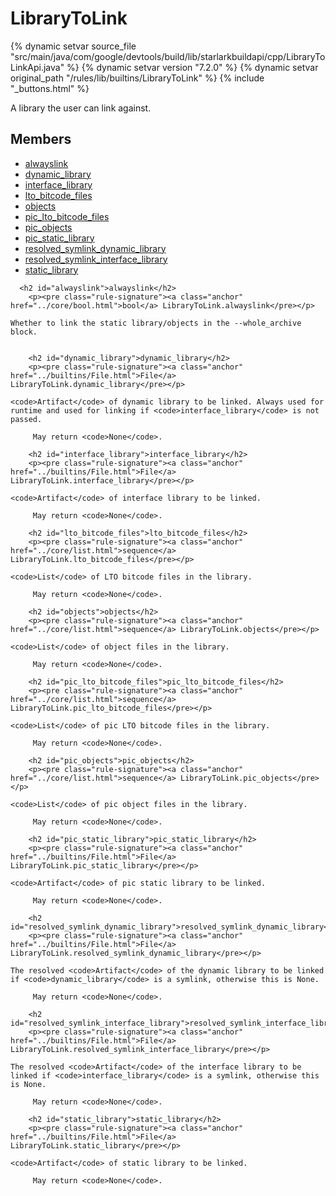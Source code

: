 <html devsite>
<head>
  <meta name="project_path" value="/_project.yaml">
  <meta name="book_path" value="/versions/7.2.0/_book.yaml">
</head>
<body>

<h1 class="page-title" id="modules.LibraryToLink">LibraryToLink</h1>

{% dynamic setvar source_file "src/main/java/com/google/devtools/build/lib/starlarkbuildapi/cpp/LibraryToLinkApi.java" %}
{% dynamic setvar version "7.2.0" %}
{% dynamic setvar original_path "/rules/lib/builtins/LibraryToLink" %}
{% include "_buttons.html" %}
<!-- {% raw %} -->

A library the user can link against.

<h2>Members</h2>
<ul>
    <li>
    <a href="#alwayslink">alwayslink</a>
  </li>
      <li>
    <a href="#dynamic_library">dynamic_library</a>
  </li>
      <li>
    <a href="#interface_library">interface_library</a>
  </li>
      <li>
    <a href="#lto_bitcode_files">lto_bitcode_files</a>
  </li>
      <li>
    <a href="#objects">objects</a>
  </li>
      <li>
    <a href="#pic_lto_bitcode_files">pic_lto_bitcode_files</a>
  </li>
      <li>
    <a href="#pic_objects">pic_objects</a>
  </li>
      <li>
    <a href="#pic_static_library">pic_static_library</a>
  </li>
      <li>
    <a href="#resolved_symlink_dynamic_library">resolved_symlink_dynamic_library</a>
  </li>
      <li>
    <a href="#resolved_symlink_interface_library">resolved_symlink_interface_library</a>
  </li>
      <li>
    <a href="#static_library">static_library</a>
  </li>
  </ul>

      <h2 id="alwayslink">alwayslink</h2>
        <p><pre class="rule-signature"><a class="anchor" href="../core/bool.html">bool</a> LibraryToLink.alwayslink</pre></p>

    Whether to link the static library/objects in the --whole_archive block.


        <h2 id="dynamic_library">dynamic_library</h2>
        <p><pre class="rule-signature"><a class="anchor" href="../builtins/File.html">File</a> LibraryToLink.dynamic_library</pre></p>

    <code>Artifact</code> of dynamic library to be linked. Always used for runtime and used for linking if <code>interface_library</code> is not passed.

         May return <code>None</code>.

        <h2 id="interface_library">interface_library</h2>
        <p><pre class="rule-signature"><a class="anchor" href="../builtins/File.html">File</a> LibraryToLink.interface_library</pre></p>

    <code>Artifact</code> of interface library to be linked.

         May return <code>None</code>.

        <h2 id="lto_bitcode_files">lto_bitcode_files</h2>
        <p><pre class="rule-signature"><a class="anchor" href="../core/list.html">sequence</a> LibraryToLink.lto_bitcode_files</pre></p>

    <code>List</code> of LTO bitcode files in the library.

         May return <code>None</code>.

        <h2 id="objects">objects</h2>
        <p><pre class="rule-signature"><a class="anchor" href="../core/list.html">sequence</a> LibraryToLink.objects</pre></p>

    <code>List</code> of object files in the library.

         May return <code>None</code>.

        <h2 id="pic_lto_bitcode_files">pic_lto_bitcode_files</h2>
        <p><pre class="rule-signature"><a class="anchor" href="../core/list.html">sequence</a> LibraryToLink.pic_lto_bitcode_files</pre></p>

    <code>List</code> of pic LTO bitcode files in the library.

         May return <code>None</code>.

        <h2 id="pic_objects">pic_objects</h2>
        <p><pre class="rule-signature"><a class="anchor" href="../core/list.html">sequence</a> LibraryToLink.pic_objects</pre></p>

    <code>List</code> of pic object files in the library.

         May return <code>None</code>.

        <h2 id="pic_static_library">pic_static_library</h2>
        <p><pre class="rule-signature"><a class="anchor" href="../builtins/File.html">File</a> LibraryToLink.pic_static_library</pre></p>

    <code>Artifact</code> of pic static library to be linked.

         May return <code>None</code>.

        <h2 id="resolved_symlink_dynamic_library">resolved_symlink_dynamic_library</h2>
        <p><pre class="rule-signature"><a class="anchor" href="../builtins/File.html">File</a> LibraryToLink.resolved_symlink_dynamic_library</pre></p>

    The resolved <code>Artifact</code> of the dynamic library to be linked if <code>dynamic_library</code> is a symlink, otherwise this is None.

         May return <code>None</code>.

        <h2 id="resolved_symlink_interface_library">resolved_symlink_interface_library</h2>
        <p><pre class="rule-signature"><a class="anchor" href="../builtins/File.html">File</a> LibraryToLink.resolved_symlink_interface_library</pre></p>

    The resolved <code>Artifact</code> of the interface library to be linked if <code>interface_library</code> is a symlink, otherwise this is None.

         May return <code>None</code>.

        <h2 id="static_library">static_library</h2>
        <p><pre class="rule-signature"><a class="anchor" href="../builtins/File.html">File</a> LibraryToLink.static_library</pre></p>

    <code>Artifact</code> of static library to be linked.

         May return <code>None</code>.


</body>
</html>

<!-- {% endraw %} -->
